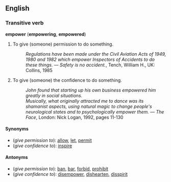 ==English==
===Transitive verb===
'''empower''' ('''empowering''', '''empowered''')

#To give (someone) permission to do something.
#:''Regulations have been made under the Civil Aviation Acts of 1949, 1980 and 1982 which empower Inspectors of Accidents to do these things.'' &mdash; ''Safety is no accident.'', Tench, William H., UK: Collins, 1985
#To give (someone) the confidence to do something.
#:''John found that starting up his own business empowered him greatly in social situations.''
#:''Musically, what originally attracted me to dance was its shamanist aspects, using natural magic to change people's neurological states and to psychologically empower them.'' &mdash; ''The Face'', London: Nick Logan, 1992, pages 11-130

====Synonyms====
*(''give permission to''): [[allow]], [[let]], [[permit]]
*(''give confidence to''): [[inspire]]

====Antonyms====
*(''give permission to''): [[ban]], [[bar]], [[forbid]], [[prohibit]]
*(''give confidence to''): [[disempower]], [[dishearten]], [[disspirit]]